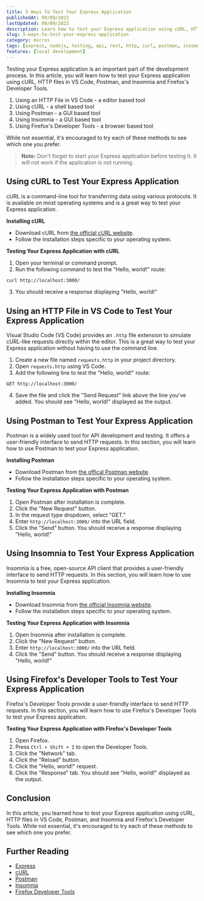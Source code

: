 ```yaml
---
title: 5 Ways To Test Your Express Application
publishedAt: 09/09/2023
lastUpdated: 09/09/2023
description: Learn how to test your Express application using cURL, HTTP files in VS Code, Postman, and Insomnia and Firefox's Developer Tools.
slug: 5-ways-to-test-your-express-application
category: micros
tags: [express, nodejs, testing, api, rest, http, curl, postman, insomnia, vscode, firefox]
features: [local development]
---
```


Testing your Express application is an important part of the development process. In this article, you will learn how to test your Express application using cURL, HTTP files in VS Code, Postman, and Insomnia and Firefox's Developer Tools.

1. Using an HTTP File in VS Code - a editor based tool
2. Using cURL - a shell based tool
3. Using Postman - a GUI based tool
4. Using Insomnia - a GUI based tool
5. Using Firefox's Developer Tools - a browser based tool

While not essential, it's encouraged to try each of these methods to see which one you prefer.

> **Note:** Don't forget to start your Express application before testing it. It will not work if the application is not running.

## Using cURL to Test Your Express Application

cURL is a command-line tool for transferring data using various protocols. It is available on most operating systems and is a great way to test your Express application.

**Installing cURL**

- Download cURL from [the official cURL website](https://curl.se/download.html).
- Follow the installation steps specific to your operating system.

**Testing Your Express Application with cURL**

1. Open your terminal or command prompt.
2. Run the following command to test the "Hello, world!" route:

```bash
curl http://localhost:3000/
```

3. You should receive a response displaying "Hello, world!"

## Using an HTTP File in VS Code to Test Your Express Application

Visual Studio Code (VS Code) provides an `.http` file extension to simulate cURL-like requests directly within the editor. This is a great way to test your Express application without having to use the command line.

1. Create a new file named `requests.http` in your project directory.
2. Open `requests.http` using VS Code.
3. Add the following line to test the "Hello, world!" route:
```http
GET http://localhost:3000/
```
4. Save the file and click the "Send Request" link above the line you've added. You should see "Hello, world!" displayed as the output.

## Using Postman to Test Your Express Application

Postman is a widely used tool for API development and testing. It offers a user-friendly interface to send HTTP requests. In this section, you will learn how to use Postman to test your Express application.

**Installing Postman**

- Download Postman from [the offical Postman website](https://www.postman.com/downloads/).
- Follow the installation steps specific to your operating system.

**Testing Your Express Application with Postman**

1. Open Postman after installation is complete.
2. Click the "New Request" button.
3. In the request type dropdown, select "GET."
4. Enter `http://localhost:3000/` into the URL field.
5. Click the "Send" button. You should receive a response displaying "Hello, world!"

## Using Insomnia to Test Your Express Application

Insomnia is a free, open-source API client that provides a user-friendly interface to send HTTP requests. In this section, you will learn how to use Insomnia to test your Express application.

**Installing Insomnia**

- Download Insomnia from [the official Insomnia website](https://insomnia.rest/download).
- Follow the installation steps specific to your operating system.

**Testing Your Express Application with Insomnia**

1. Open Insomnia after installation is complete.
2. Click the "New Request" button.
3. Enter `http://localhost:3000/` into the URL field.
4. Click the "Send" button. You should receive a response displaying "Hello, world!"

## Using Firefox's Developer Tools to Test Your Express Application

Firefox's Developer Tools provide a user-friendly interface to send HTTP requests. In this section, you will learn how to use Firefox's Developer Tools to test your Express application.

**Testing Your Express Application with Firefox's Developer Tools**

1. Open Firefox.
2. Press `Ctrl + Shift + I` to open the Developer Tools.
3. Click the "Network" tab.
4. Click the "Reload" button.
5. Click the "Hello, world!" request.
6. Click the "Response" tab. You should see "Hello, world!" displayed as the output.

## Conclusion

In this article, you learned how to test your Express application using cURL, HTTP files in VS Code, Postman, and Insomnia and Firefox's Developer Tools. While not essential, it's encouraged to try each of these methods to see which one you prefer.


## Further Reading

- [Express](https://expressjs.com/)
- [cURL](https://curl.se/)
- [Postman](https://www.postman.com/)
- [Insomnia](https://insomnia.rest/)
- [Firefox Developer Tools](https://developer.mozilla.org/en-US/docs/Tools)
